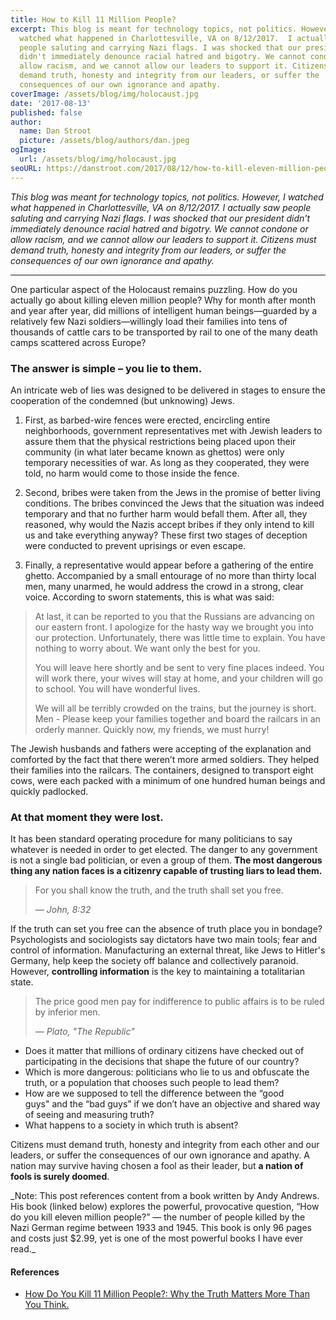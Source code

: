 ```yaml
---
title: How to Kill 11 Million People?
excerpt: This blog is meant for technology topics, not politics. However, I
  watched what happened in Charlottesville, VA on 8/12/2017.  I actually saw
  people saluting and carrying Nazi flags. I was shocked that our president
  didn't immediately denounce racial hatred and bigotry. We cannot condone or
  allow racism, and we cannot allow our leaders to support it. Citizens must
  demand truth, honesty and integrity from our leaders, or suffer the
  consequences of our own ignorance and apathy.
coverImage: /assets/blog/img/holocaust.jpg
date: '2017-08-13'
published: false
author:
  name: Dan Stroot
  picture: /assets/blog/authors/dan.jpeg
ogImage:
  url: /assets/blog/img/holocaust.jpg
seoURL: https://danstroot.com/2017/08/12/how-to-kill-eleven-million-people/
---
```


_This blog was meant for technology topics, not politics. However, I watched what happened in Charlottesville, VA on 8/12/2017. I actually saw people saluting and carrying Nazi flags. I was shocked that our president didn't immediately denounce racial hatred and bigotry. We cannot condone or allow racism, and we cannot allow our leaders to support it. Citizens must demand truth, honesty and integrity from our leaders, or suffer the consequences of our own ignorance and apathy._

---

One particular aspect of the Holocaust remains puzzling. How do you actually go about killing eleven million people? Why for month after month and year after year, did millions of intelligent human beings—guarded by a relatively few Nazi soldiers—willingly load their families into tens of thousands of cattle cars to be transported by rail to one of the many death camps scattered across Europe?

### The answer is simple – **you lie to them**.

An intricate web of lies was designed to be delivered in stages to ensure the cooperation of the condemned (but unknowing) Jews.

1. First, as barbed-wire fences were erected, encircling entire neighborhoods, government representatives met with Jewish leaders to assure them that the physical restrictions being placed upon their community (in what later became known as ghettos) were only temporary necessities of war. As long as they cooperated, they were told, no harm would come to those inside the fence.

2. Second, bribes were taken from the Jews in the promise of better living conditions. The bribes convinced the Jews that the situation was indeed temporary and that no further harm would befall them. After all, they reasoned, why would the Nazis accept bribes if they only intend to kill us and take everything anyway? These first two stages of deception were conducted to prevent uprisings or even escape.

3. Finally, a representative would appear before a gathering of the entire ghetto. Accompanied by a small entourage of no more than thirty local men, many unarmed, he would address the crowd in a strong, clear voice. According to sworn statements, this is what was said:

> At last, it can be reported to you that the Russians are advancing on our eastern front. I apologize for the hasty way we brought you into our protection. Unfortunately, there was little time to explain. You have nothing to worry about. We want only the best for you.
>
> You will leave here shortly and be sent to very fine places indeed. You will work there, your wives will stay at home, and your children will go to school. You will have wonderful lives.
>
> We will all be terribly crowded on the trains, but the journey is short. Men - Please keep your families together and board the railcars in an orderly manner. Quickly now, my friends, we must hurry!

The Jewish husbands and fathers were accepting of the explanation and comforted by the fact that there weren’t more armed soldiers. They helped their families into the railcars. The containers, designed to transport eight cows, were each packed with a minimum of one hundred human beings and quickly padlocked.

### At that moment they were lost.

It has been standard operating procedure for many politicians to say whatever is needed in order to get elected. The danger to any government is not a single bad politician, or even a group of them. **The most dangerous thing any nation faces is a citizenry capable of trusting liars to lead them.**

> For you shall know the truth, and the truth shall set you free.
>
> <cite>&mdash; John, 8:32</cite>

If the truth can set you free can the absence of truth place you in bondage? Psychologists and sociologists say dictators have two main tools; fear and control of information. Manufacturing an external threat, like Jews to Hitler's Germany, help keep the society off balance and collectively paranoid. However, **controlling information** is the key to maintaining a totalitarian state.

> The price good men pay for indifference to public affairs is to be ruled by inferior men.
>
> <cite>&mdash; Plato, "The Republic"</cite>

- Does it matter that millions of ordinary citizens have checked out of participating in the decisions that shape the future of our country?
- Which is more dangerous: politicians who lie to us and obfuscate the truth, or a population that chooses such people to lead them?
- How are we supposed to tell the difference between the “good guys" and the “bad guys” if we don’t have an objective and shared way of seeing and measuring truth?
- What happens to a society in which truth is absent?

Citizens must demand truth, honesty and integrity from each other and our leaders, or suffer the consequences of our own ignorance and apathy. A nation may survive having chosen a fool as their leader, but **a nation of fools is surely doomed**.

<span class='small'>
	_Note: This post references content from a book written by Andy Andrews. His book (linked below)
	explores the powerful, provocative question, “How do you kill eleven million people?” — the number
	of people killed by the Nazi German regime between 1933 and 1945. This book is only 96 pages and
	costs just $2.99, yet is one of the most powerful books I have ever read._
</span>

#### References

- [How Do You Kill 11 Million People?: Why the Truth Matters More Than You Think.](https://www.amazon.com/dp/B005ENBA3E/ref=dp-kindle-redirect?_encoding=UTF8&btkr=1)
